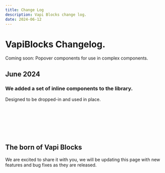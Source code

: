 ```yaml
---
title: Change Log
description: Vapi Blocks change log.
date: 2024-06-12
---
```


# VapiBlocks Changelog.

Coming soon: Popover components for use in complex components.

## June 2024

### We added a set of **inline** components to the library.

Designed to be dropped-in and used in place.
<ComponentPreview name="phone" />
<br/>
<ComponentPreview name="floaty" />
<br/>
<ComponentPreview name="3d-orb" />
<br/>
<ComponentPreview name="visualizer" />
<br/>
<ComponentPreview name="minimal-component" />
<br/>
<ComponentPreview name="siri" />
<br/>
<ComponentPreview name="circlewaveform" />
<br/>
<ComponentPreview name="transcribe" />

## The born of Vapi Blocks

We are excited to share it with you, we will be updating this page with new features and bug fixes as they are released.
